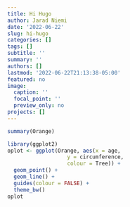 ```yaml
---
title: Hi Hugo
author: Jarad Niemi
date: '2022-06-22'
slug: hi-hugo
categories: []
tags: []
subtitle: ''
summary: ''
authors: []
lastmod: '2022-06-22T21:13:38-05:00'
featured: no
image:
  caption: ''
  focal_point: ''
  preview_only: no
projects: []
---
```


```r
summary(Orange)
```

```r
library(ggplot2)
oplot <- ggplot(Orange, aes(x = age, 
                   y = circumference, 
                   colour = Tree)) +
  geom_point() +
  geom_line() +
  guides(colour = FALSE) +
  theme_bw()
oplot
```
